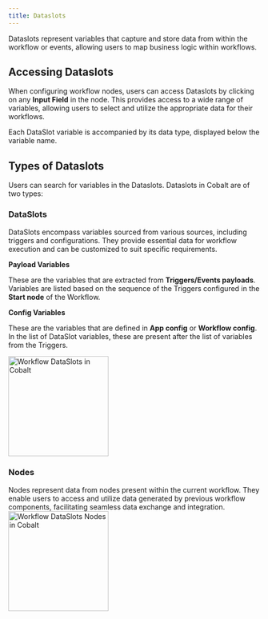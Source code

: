 ```yaml
---
title: Dataslots
---
```


Dataslots represent variables that capture and store data from within the workflow or events, allowing users to map business logic within workflows.

## Accessing Dataslots
When configuring workflow nodes, users can access Dataslots by clicking on any **Input Field** in the node. This provides access to a wide range of variables, allowing users to select and utilize the appropriate data for their workflows.

<Tip>
Each DataSlot variable is accompanied by its data type, displayed below the variable name.
</Tip>

## Types of Dataslots
Users can search for variables in the Dataslots. 
Dataslots in Cobalt are of two types:

###  DataSlots
DataSlots encompass variables sourced from various sources, including triggers and configurations. They provide essential data for workflow execution and can be customized to suit specific requirements.

**Payload Variables**

These are the variables that are extracted from **Triggers/Events payloads**.
<Tip>
Variables are listed based on the sequence of the Triggers configured in the **Start node** of the Workflow.
</Tip>

**Config Variables** 

These are the variables that are defined in **App config** or **Workflow config**. In the list of DataSlot variables, these are present after the list of variables from the Triggers.

<img height="200" src="/images/Guides/Workflow/dataslots.png" alt="Workflow DataSlots in Cobalt"/>

###  Nodes
Nodes represent data from nodes present within the current workflow. They enable users to access and utilize data generated by previous workflow components, facilitating seamless data exchange and integration.
<img height="200" src="/images/Guides/Workflow/nodes.png" alt="Workflow DataSlots Nodes in Cobalt"/>
